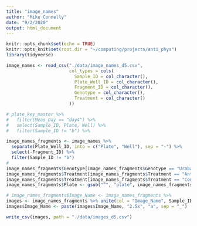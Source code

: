 ```yaml
---
title: "image_names"
author: "Mike Connelly"
date: "9/2/2020"
output: html_document
---
```


```r
knitr::opts_chunk$set(echo = TRUE)
knitr::opts_knit$set(root.dir = "~/computing/projects/anti_phys")
library(tidyverse)
```
```r
image_names <- read_csv("./data/image_names_d5.csv",
                        col_types = cols(
                          Sample_ID = col_character(),
                          Plate_Well_ID = col_character(),
                          Fragment_ID = col_character(),
                          Genotype = col_character(),
                          Treatment = col_character()
                        ))
```

```r
# plate_key_master %>%
#   filter(Meas_Day == "day4") %>% 
#   select(Sample_ID, Plate, Well) %>% 
#   filter(Sample_ID != "b") %>% 
```


```r
image_names_fragments <- image_names %>% 
  separate(Plate_Well_ID, into = c("Plate", "Well"), sep = "-") %>% 
  select(-Fragment_ID) %>% 
  filter(Sample_ID != "b")
# 
image_names_fragments$Genotype[image_names_fragments$Genotype == "Uraba-51"] <- "URA-51"
image_names_fragments$Treatment[image_names_fragments$Treatment == "Antibiotics"] <- "A"
image_names_fragments$Treatment[image_names_fragments$Treatment == "Control"] <- "C"
image_names_fragments$Plate <- gsub("^", "plate", image_names_fragments$Plate)

# image_names_fragments$Image_Name <- image_names_fragments %>% 
images <- image_names_fragments %>% unite(col = "Image_Name", Sample_ID, Genotype, Treatment, Plate, Well, sep = "_", remove = TRUE)
images$Image_Name <- paste(images$Image_Name, "2.5x", "a", sep = "_")
```

```r
write_csv(images, path = "./data/images_d5.csv")
```

